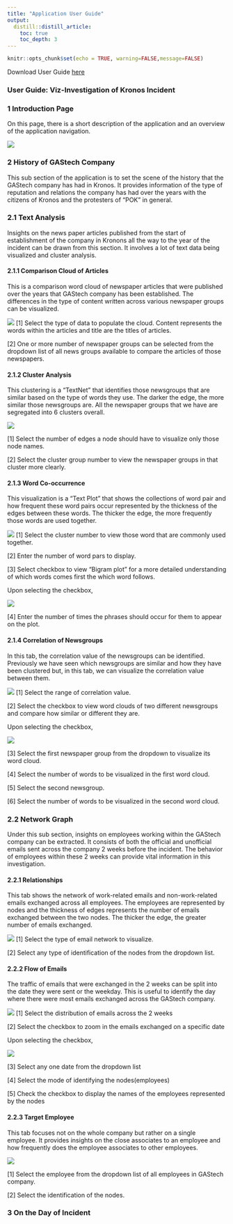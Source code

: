 ```yaml
---
title: "Application User Guide"
output:
  distill::distill_article:
    toc: true
    toc_depth: 3
---
```


```r
knitr::opts_chunk$set(echo = TRUE, warning=FALSE,message=FALSE)
```

Download User Guide [here]()

### User Guide: Viz-Investigation of Kronos Incident

### 1	Introduction Page 

On this page, there is a short description of the application and an overview of the application navigation.

![](img/img11.png)

### 2 History of GAStech Company

This sub section of the application is to set the scene of the history that the GAStech company has had in Kronos. It provides information of the type of reputation and relations the company has had over the years with the citizens of Kronos and the protesters of “POK” in general.

### 2.1	Text Analysis

Insights on the news paper articles published from the start of establishment of the company in Kronons all the way to the year of the incident can be drawn from this section. It involves a lot of text data being visualized and cluster analysis.  

#### 2.1.1	Comparison Cloud of Articles

This is a comparison word cloud of newspaper articles that were published over the years that GAStech company has been established. The differences in the type of content written across various newspaper groups can be visualized.

![](img/img1.png)
[1] Select the type of data to populate the cloud. Content represents the words within the articles and title are the titles of articles.

[2] One or more number of newspaper groups can be selected from the dropdown list of all news groups available to compare the articles of those newspapers.

#### 2.1.2   Cluster Analysis

This clustering is a “TextNet” that identifies those newsgroups that are similar based on the type of words they use. The darker the edge, the more similar those newsgroups are. All the newspaper groups that we have are segregated into 6 clusters overall. 


![](img/img2.png)

[1] Select the number of edges a node should have to visualize only those node names.

[2] Select the cluster group number to view the newspaper groups in that cluster more clearly.


#### 2.1.3   Word Co-occurrence

This visualization is a “Text Plot” that shows the collections of word pair and how frequent these word pairs occur represented by the thickness of the edges between these words. The thicker the edge, the more frequently those words are used together.

![](img/img3.png)
[1] Select the cluster number to view those word that are commonly used together.

[2] Enter the number of word pars to display.

[3] Select checkbox to view “Bigram plot” for a more detailed understanding of which words comes first the which word follows.

 Upon selecting the checkbox,

![](img/img4.png)

[4] Enter the number of times the phrases should occur for them to appear on the plot.

#### 2.1.4 Correlation of Newsgroups

In this tab, the correlation value of the newsgroups can be identified. Previously we have seen which newsgroups are similar and how they have been clustered but, in this tab, we can visualize the correlation value between them.


![](img/img5.png)
[1] Select the range of correlation value.

[2] Select the checkbox to view word clouds of two different newsgroups and compare how similar or different they are.

Upon selecting the checkbox,

![](img/img6.png)

[3] Select the first newspaper group from the dropdown to visualize its word cloud.

[4] Select the number of words to be visualized in the first word cloud.

[5] Select the second newsgroup.

[6] Select the number of words to be visualized in the second word cloud.

### 2.2 Network Graph
Under this sub section, insights on employees working within the GAStech company can be extracted. It consists of both the official and unofficial emails sent across the company 2 weeks before the incident. The behavior of employees within these 2 weeks can provide vital information in this investigation.

#### 2.2.1 Relationships
This tab shows the network of work-related emails and non-work-related emails exchanged across all employees. The employees are represented by nodes and the thickness of edges represents the number of emails exchanged between the two nodes. The thicker the edge, the greater number of emails exchanged.

![](img/img7.png)
[1] Select the type of email network to visualize.

[2] Select any type of identification of the nodes from the dropdown list.

#### 2.2.2 Flow of Emails

The traffic of emails that were exchanged in the 2 weeks can be split into the date they were sent or the weekday. This is useful to identify the day where there were most emails exchanged across the GAStech company.

![](img/img8.png)
[1] Select the distribution of emails across the 2 weeks

[2] Select the checkbox to zoom in the emails exchanged on a specific date

Upon selecting the checkbox,

![](img/img9.png)

[3] Select any one date from the dropdown list

[4] Select the mode of identifying the nodes(employees)

[5] Check the checkbox to display the names of the employees represented by the nodes

#### 2.2.3 Target Employee

This tab focuses not on the whole company but rather on a single employee. It provides insights on the close associates to an employee and how frequently does the employee associates to other employees.

![](img/img10.png)

[1] Select the employee from the dropdown list of all employees in GAStech company.

[2] Select the identification of the nodes.

### 3	On the Day of Incident



